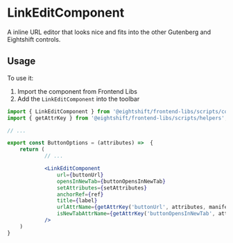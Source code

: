 
<Meta of={ComponentData} name='About' />

# LinkEditComponent

A inline URL editor that looks nice and fits into the other Gutenberg and Eightshift controls.

## Usage

To use it:
1. Import the component from Frontend Libs
2. Add the `LinkEditComponent` into the toolbar

```jsx
import { LinkEditComponent } from '@eightshift/frontend-libs/scripts/components';
import { getAttrKey } from '@eightshift/frontend-libs/scripts/helpers';

// ...

export const ButtonOptions = (attributes) =>  {
	return (
			// ...

			<LinkEditComponent
				url={buttonUrl}
				opensInNewTab={buttonOpensInNewTab}
				setAttributes={setAttributes}
				anchorRef={ref}
				title={label}
				urlAttrName={getAttrKey('buttonUrl', attributes, manifest)}
				isNewTabAttrName={getAttrKey('buttonOpensInNewTab', attributes, manifest)}
			/>
	)
}
```
